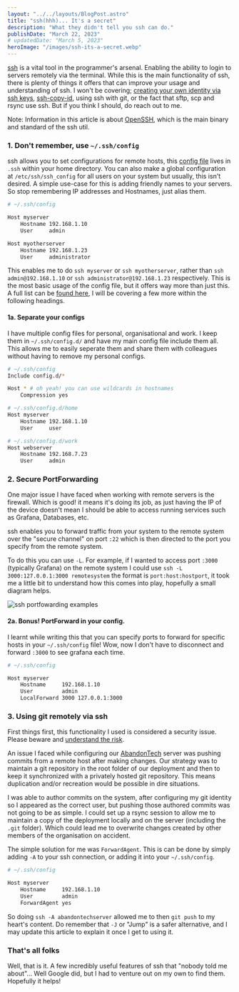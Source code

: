 ```yaml
---
layout: "../../layouts/BlogPost.astro"
title: "ssh(hhh)... It's a secret"
description: "What they didn't tell you ssh can do."
publishDate: "March 22, 2023"
# updatedDate: "March 5, 2023"
heroImage: "/images/ssh-its-a-secret.webp"
---
```


[ssh](https://linux.die.net/man/1/ssh) is a vital tool in the programmer's arsenal. Enabling the ability to login to servers remotely
via the terminal. While this is the main functionality of ssh, there is plenty of things it offers that can improve your usage
and understanding of ssh. I won't be covering; [creating your own identity via ssh keys](https://www.ssh.com/academy/ssh/copy-id#generate-an-ssh-key),
[ssh-copy-id](https://www.ssh.com/academy/ssh/copy-id#copy-the-key-to-a-server), using ssh with git, or the fact that sftp, scp and rsync use ssh.
But if you think I should, do reach out to me.

Note: Information in this article is about [OpenSSH](https://www.openssh.com/), which is the main binary and standard of the ssh util.

### 1. Don't remember, use `~/.ssh/config`

ssh allows you to set configurations for remote hosts, this [config file](https://www.ssh.com/academy/ssh/config) lives in `.ssh`
within your home directory. You can also make a global configuration at `/etc/ssh/ssh_config` for all users on your system
but usually, this isn't desired. A simple use-case for this is adding friendly names to your servers.
So stop remembering IP addresses and Hostnames, just alias them.
```sh
# ~/.ssh/config

Host myserver
    Hostname 192.168.1.10
    User     admin

Host myotherserver
    Hostname 192.168.1.23
    User     administrator
```

This enables me to do `ssh myserver` or `ssh myotherserver`, rather than `ssh admin@192.168.1.10` or `ssh administrator@192.168.1.23` respectively.
This is the most basic usage of the config file, but it offers way more than just this. A full list can be
[found here](https://linux.die.net/man/5/ssh_config), I will be covering a few more within the following headings.


#### 1a. Separate your configs
I have multiple config files for personal, organisational and work. I keep them in `~/.ssh/config.d/` and have my main config
file include them all. This allows me to easily seperate them and share them with colleagues without having to remove my personal configs.
```sh
# ~/.ssh/config
Include config.d/*

Host * # oh yeah! you can use wildcards in hostnames
    Compression yes

# ~/.ssh/config.d/home
Host myserver
    Hostname 192.168.1.10
    User     user

# ~/.ssh/config.d/work
Host webserver
    Hostname 192.168.7.23
    User     admin
```

### 2. Secure PortForwarding

One major issue I have faced when working with remote servers is the firewall. Which is good! it means it's doing its job, as just
having the IP of the device doesn't mean I should be able to access running services such as Grafana, Databases, etc.

ssh enables you to forward traffic from your system to the remote system over the "secure channel" on port `:22`
which is then directed to the port you specify from the remote system.

To do this you can use `-L`. For example, if I wanted to access port `:3000` (typically Grafana) on the remote system I could use
`ssh -L 3000:127.0.0.1:3000 remotesystem` the format is `port:host:hostport`, it took me a little bit to understand how this comes
into play, hopefully a small diagram helps.

![ssh portfowarding examples](/images/ssh-portforward.webp)

#### 2a. Bonus! PortForward in your config.
I learnt while writing this that you can specify ports to forward for specific hosts in your `~/.ssh/config` file! Wow, now I don't have
to disconnect and forward `:3000` to see grafana each time.
```sh
# ~/.ssh/config

Host myserver
    Hostname     192.168.1.10
    User         admin
    LocalForward 3000 127.0.0.1:3000
```

### 3. Using git remotely via ssh

First things first, this functionality I used is considered a security issue. Please beware and
[understand the risk](https://heipei.github.io/2015/02/26/SSH-Agent-Forwarding-considered-harmful/).

An issue I faced while configuring our [AbandonTech](https://abandontech.cloud) server was pushing commits from a remote host after
making changes. Our strategy was to maintain a git repository in the root folder of our deployment and then to keep it synchronized
with a privately hosted git repository. This means duplication and/or recreation would be possible in dire situations.

I was able to author commits on the system, after configuring my git identity so I appeared as the correct user, but pushing those
authored commits was not going to be as simple. I could set up a rsync session to allow me to maintain a copy of the deployment
locally and on the server (including the `.git` folder). Which could lead me to overwrite changes created by other members of
the organisation on accident.

The simple solution for me was `ForwardAgent`. This is can be done by simply adding `-A` to your ssh connection, or adding it into your
`~/.ssh/config`.
```sh
# ~/.ssh/config

Host myserver
    Hostname     192.168.1.10
    User         admin
    ForwardAgent yes
```

So doing `ssh -A abandontechserver` allowed me to then `git push` to my heart's content. Do remember that `-J` or "Jump" is a safer
alternative, and I may update this article to explain it once I get to using it.

### That's all folks

Well, that is it. A few incredibly useful features of ssh that "nobody told me about"... Well Google did, but I had to venture out
on my own to find them. Hopefully it helps!
